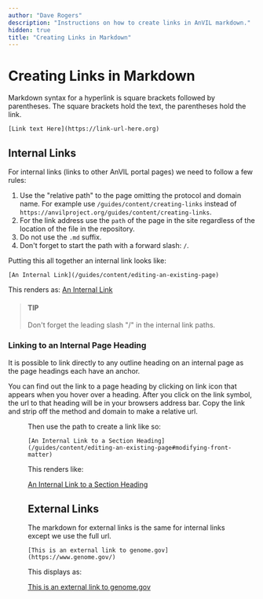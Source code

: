 ```yaml
---
author: "Dave Rogers"
description: "Instructions on how to create links in AnVIL markdown."
hidden: true
title: "Creating Links in Markdown"
---
```


# Creating Links in Markdown

Markdown syntax for a hyperlink is square brackets followed by parentheses. The square brackets hold the text, the parentheses hold the link.

```
[Link text Here](https://link-url-here.org)
```

## Internal Links

For internal links (links to other AnVIL portal pages) we need to follow a few rules:

1. Use the "relative path" to the page omitting the protocol and domain name. For example use `/guides/content/creating-links` instead of `https://anvilproject.org/guides/content/creating-links`.
1. For the link address use the `path` of the page in the site regardless of the location of the file in the repository.
1. Do not use the `.md` suffix.
1. Don't forget to start the path with a forward slash: `/`.

Putting this all together an internal link looks like:

```
[An Internal Link](/guides/content/editing-an-existing-page)
```

This renders as: [An Internal Link](/guides/content/editing-an-existing-page)

> #### TIP
>
> Don't forget the leading slash "/" in the internal link paths.

### Linking to an Internal Page Heading

It is possible to link directly to any outline heading on an internal page as the page headings each have an anchor.

You can find out the link to a page heading by clicking on link icon that appears when you hover over a heading. After you click on the link symbol, the url to that heading will be in your browsers address bar. Copy the link and strip off the method and domain to make a relative url.

<Figure
  alt="Link Icon"
  caption="Figure 1: Hovering over a page heading to reveal the 'copy to clipboard'
    link for the internal anchor."
  src="/consortia/guides/internal-link.png"
/>

Then use the path to create a link like so:

```
[An Internal Link to a Section Heading](/guides/content/editing-an-existing-page#modifying-front-matter)
```

This renders like:

[An Internal Link to a Section Heading](/guides/content/editing-an-existing-page#modifying-front-matter)

## External Links

The markdown for external links is the same for internal links except we use the full url.

```
[This is an external link to genome.gov](https://www.genome.gov/)
```

This displays as:

[This is an external link to genome.gov](https://www.genome.gov/)
